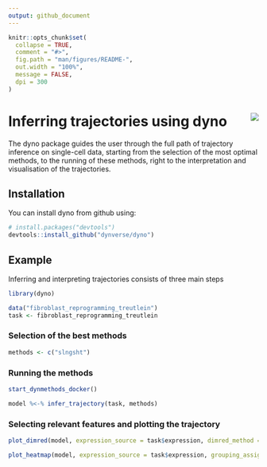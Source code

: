 ```yaml
---
output: github_document
---
```


<!-- README.md is generated from README.Rmd. Please edit that file -->

```r
knitr::opts_chunk$set(
  collapse = TRUE,
  comment = "#>",
  fig.path = "man/figures/README-",
  out.width = "100%",
  message = FALSE,
  dpi = 300
)
```
# Inferring trajectories using dyno <img src="docs/dyno.gif" align="right" />

The dyno package guides the user through the full path of trajectory inference on single-cell data, starting from the selection of the most optimal methods, to the running of these methods, right to the interpretation and visualisation of the trajectories.

## Installation

You can install dyno from github using:

``` r
# install.packages("devtools")
devtools::install_github("dynverse/dyno")
```

## Example
Inferring and interpreting trajectories consists of three main steps

```r
library(dyno)

data("fibroblast_reprogramming_treutlein")
task <- fibroblast_reprogramming_treutlein
```

### Selection of the best methods

```r
methods <- c("slngsht")
```

### Running the methods
```r
start_dynmethods_docker()

model %<-% infer_trajectory(task, methods)
```


### Selecting relevant features and plotting the trajectory
```r
plot_dimred(model, expression_source = task$expression, dimred_method = dimred_mds, grouping_assignment = task$grouping)
```

```r
plot_heatmap(model, expression_source = task$expression, grouping_assignment = task$grouping, features_oi = 50)
```


